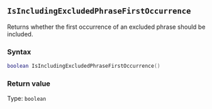 ::: {.minipage data-latex="{\textwidth}"}
## `IsIncludingExcludedPhraseFirstOccurrence`

Returns whether the first occurrence of an excluded phrase should be included.

### Syntax {-}

``` .lua
boolean IsIncludingExcludedPhraseFirstOccurrence()
```

### Return value {-}

Type: `boolean`
:::
